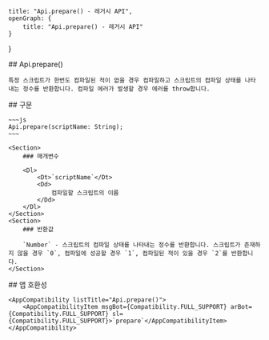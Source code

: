 
    title: "Api.prepare() - 레거시 API",
    openGraph: {
        title: "Api.prepare() - 레거시 API"
    }
}

<Section>
    ## Api.prepare()

    특정 스크립트가 한번도 컴파일된 적이 없을 경우 컴파일하고 스크립트의 컴파일 상태를 나타내는 정수를 반환합니다. 컴파일 에러가 발생할 경우 에러를 throw합니다.
</Section>
<Section>
    ## 구문

    ~~~js
    Api.prepare(scriptName: String);
    ~~~

    <Section>
        ### 매개변수

        <Dl>
            <Dt>`scriptName`</Dt>
            <Dd>
                컴파일할 스크립트의 이름
            </Dd>
        </Dl>
    </Section>
    <Section>
        ### 반환값

        `Number` - 스크립트의 컴파일 상태를 나타내는 정수를 반환합니다. 스크립트가 존재하지 않을 경우 `0`, 컴파일에 성공할 경우 `1`, 컴파일된 적이 있을 경우 `2`를 반환합니다.
    </Section>
</Section>
<Section>
    ## 앱 호환성

    <AppCompatibility listTitle="Api.prepare()">
        <AppCompatibilityItem msgBot={Compatibility.FULL_SUPPORT} arBot={Compatibility.FULL_SUPPORT} sl={Compatibility.FULL_SUPPORT}>`prepare`</AppCompatibilityItem>
    </AppCompatibility>
</Section>